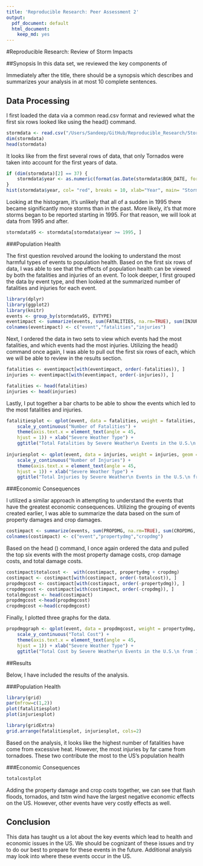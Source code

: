```yaml
---
title: 'Reproducible Research: Peer Assessment 2'
output:
  pdf_document: default
  html_document:
    keep_md: yes
---
```


#Reproducible Research: Review of Storm Impacts


##Synopsis 
In this data set, we reviewed the key components of 

Immediately after the title, there should be a synopsis which describes and summarizes your analysis in at most 10 complete sentences.

## Data Processing

I first loaded the data via a common read.csv format and reviewed what the first six rows looked like using the head() command. 

```r
stormdata <- read.csv("/Users/Sandeep/GitHub/Reproducible_Research/StormData.csv")
dim(stormdata)
head(stormdata)
```

It looks like from the first several rows of data, that only Tornados were taken into account for the first years of data.

```r
if (dim(stormdata)[2] == 37) {
    stormdata$year <- as.numeric(format(as.Date(stormdata$BGN_DATE, format = "%m/%d/%Y %H:%M:%S"), "%Y"))
}
hist(stormdata$year, col= "red", breaks = 10, xlab="Year", main= "Storm Events per Year")
```

Looking at the histogram, it's unlikely that all of a sudden in 1995 there became significantly more storms than in the past. More likely, it's that more storms began to be reported starting in 1995. For that reason, we will look at data from 1995 and after. 

```r
stormdata95 <- stormdata[stormdata$year >= 1995, ]
```

###Population Health 

The first question revolved around the looking to understand the most harmful types of events to population health. Based on the first six rows of data, I was able to see that the effects of population health can be viewed by both the fatalities and injuries of an event. To look deeper, I first grouped the data by event type, and then looked at the summarized number of fatalities and injuries for each event. 

```r
library(dplyr)
library(ggplot2)
library(knitr)
events <- group_by(stormdata95, EVTYPE)
eventimpact <- summarize(events, sum(FATALITIES, na.rm=TRUE), sum(INJURIES, na.rm=TRUE))
colnames(eventimpact) <- c("event","fatalities","injuries")
```

Next, I ordered the data in two sets to view which events had the most fatalities, and which events had the most injuries. Utilizing the head() command once again, I was able to pull out the first six rows of each, which we will be able to review in the results section. 

```r
fatalities <- eventimpact[with(eventimpact, order(-fatalities)), ]
injuries <- eventimpact[with(eventimpact, order(-injuries)), ]

fatalities <- head(fatalities)
injuries <- head(injuries)
```

Lastly, I put together a bar charts to be able to show the events which led to the most fatalities and injuries. 

```r
fatalitiesplot <- qplot(event, data = fatalities, weight = fatalities, geom = "bar") + 
    scale_y_continuous("Number of Fatalities") + 
    theme(axis.text.x = element_text(angle = 45, 
    hjust = 1)) + xlab("Severe Weather Type") + 
    ggtitle("Total Fatalities by Severe Weather\n Events in the U.S.\n from 1995 - 2011")
    
injuriesplot <- qplot(event, data = injuries, weight = injuries, geom = "bar") + 
    scale_y_continuous("Number of Injuries") + 
    theme(axis.text.x = element_text(angle = 45, 
    hjust = 1)) + xlab("Severe Weather Type") + 
    ggtitle("Total Injuries by Severe Weather\n Events in the U.S.\n from 1995 - 2011")
```

###Economic Consequences 

I utilized a similar approach in attempting to understand the events that 
have the greatest economic consequences. Utilizing the grouping of events created earlier, I was able to summarize the data based on the sum of property damages and crop damages. 

```r
costimpact <- summarize(events, sum(PROPDMG, na.rm=TRUE), sum(CROPDMG, na.rm=TRUE))
colnames(costimpact) <- c("event","propertydmg","cropdmg")
``` 

Based on the head () command, I once again ordered the data and pulled the top six events with the most property damage costs, crop damage costs, and total damage costs. 

```r
costimpact$totalcost <-  with(costimpact, propertydmg + cropdmg)
costimpact <- costimpact[with(costimpact, order(-totalcost)), ]
propdmgcost <- costimpact[with(costimpact, order(-propertydmg)), ]
cropdmgcost <- costimpact[with(costimpact, order(-cropdmg)), ]
totaldmgcost <- head(costimpact)
propdmgcost <-head(propdmgcost)
cropdmgcost <-head(cropdmgcost)
```

Finally, I plotted three graphs for the data. 

```r
propdmggraph <- qplot(event, data = propdmgcost, weight = propertydmg, geom = "bar") + 
    scale_y_continuous("Total Cost") + 
    theme(axis.text.x = element_text(angle = 45, 
    hjust = 1)) + xlab("Severe Weather Type") + 
    ggtitle("Total Cost by Severe Weather\n Events in the U.S.\n from 1995 - 2011")
```

##Results 

Below, I have included the results of the analysis. 

###Population Health 

```r
library(grid)
par(mfrow=c(1,2))
plot(fatalitiesplot)
plot(injuriesplot)

library(gridExtra)
grid.arrange(fatalitiesplot, injuriesplot, cols=2)


```
Based on the analysis, it looks like the highest number of fatalities have come from excessive heat. However, the most injuries by far came from tornadoes. These two contribute the most to the US's population health

###Economic Consequences 

```r
totalcostplot
```

Adding the property damage and crop costs together, we can see that flash floods, tornados, and tstm wind have the largest negative economic effects on the US. However, other events have very costly effects as well. 

## Conclusion 

This data has taught us a lot about the key events which lead to health and economic issues in the US. We should be cognizant of these issues and try to do our best to prepare for these events in the future. Additional analysis may look into where these events occur in the US. 
